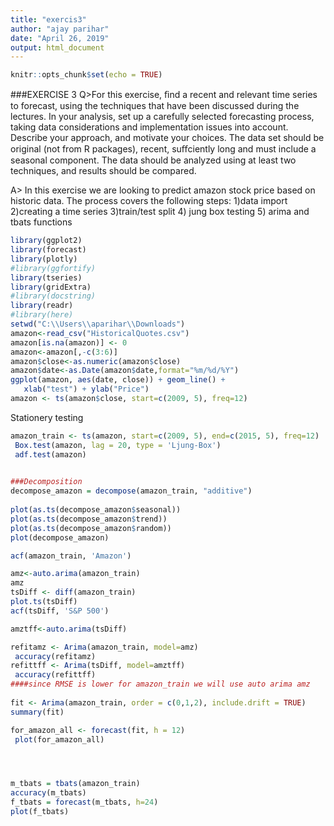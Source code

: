 ```yaml
---
title: "exercis3"
author: "ajay parihar"
date: "April 26, 2019"
output: html_document
---
```


```r
knitr::opts_chunk$set(echo = TRUE)
```



###EXERCISE 3
Q>For this exercise, ﬁnd a recent and relevant time series to forecast, using the techniques that have been discussed during the lectures. In your analysis, set up a carefully selected forecasting process, taking data considerations and implementation issues into account. Describe your approach, and motivate your choices. The data set should be original (not from R packages), recent, suﬀciently long and must include a seasonal component. The data should be analyzed using at least two techniques, and results should be compared.

A> In this exercise we are looking to predict amazon stock price based on historic data. The process covers the following steps:
1)data import
2)creating a time series
3)train/test split
4) jung box testing
5)  arima and tbats functions



```r
library(ggplot2)
library(forecast)
library(plotly)
#library(ggfortify)
library(tseries)
library(gridExtra)
#library(docstring)
library(readr)
#library(here)
setwd("C:\\Users\\aparihar\\Downloads")
amazon<-read_csv("HistoricalQuotes.csv")
amazon[is.na(amazon)] <- 0
amazon<-amazon[,-c(3:6)]
amazon$close<-as.numeric(amazon$close)
amazon$date<-as.Date(amazon$date,format="%m/%d/%Y")
ggplot(amazon, aes(date, close)) + geom_line() +
   xlab("test") + ylab("Price")
amazon <- ts(amazon$close, start=c(2009, 5), freq=12)


```


Stationery testing

```r
amazon_train <- ts(amazon, start=c(2009, 5), end=c(2015, 5), freq=12)
 Box.test(amazon, lag = 20, type = 'Ljung-Box')
 adf.test(amazon)
 

###Decomposition  
decompose_amazon = decompose(amazon_train, "additive")
 
plot(as.ts(decompose_amazon$seasonal))
plot(as.ts(decompose_amazon$trend))
plot(as.ts(decompose_amazon$random))
plot(decompose_amazon)

acf(amazon_train, 'Amazon')

amz<-auto.arima(amazon_train)
amz
tsDiff <- diff(amazon_train)
plot.ts(tsDiff)
acf(tsDiff, 'S&P 500')

amztff<-auto.arima(tsDiff)

refitamz <- Arima(amazon_train, model=amz)
 accuracy(refitamz)
refittff <- Arima(tsDiff, model=amztff)
 accuracy(refittff)
####since RMSE is lower for amazon_train we will use auto arima amz 
 
fit <- Arima(amazon_train, order = c(0,1,2), include.drift = TRUE) 
summary(fit)

for_amazon_all <- forecast(fit, h = 12)
 plot(for_amazon_all)




m_tbats = tbats(amazon_train)
accuracy(m_tbats)
f_tbats = forecast(m_tbats, h=24)
plot(f_tbats)
```

